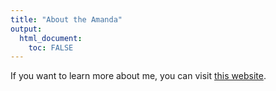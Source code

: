 ```yaml
---
title: "About the Amanda"
output: 
  html_document: 
    toc: FALSE
---
```


If you want to learn more about me, you can visit [this website](https://epid8060fall2019.github.io/Amanda-Introduction/).

